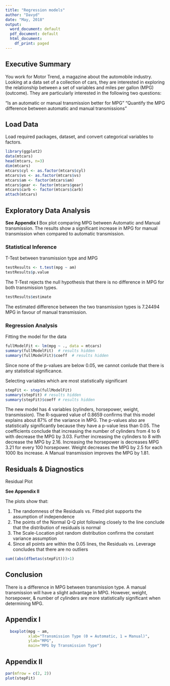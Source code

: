 ```yaml
---
title: "Regression models"
author: "Davyd"
date: "May, 2018"
output:
  word_document: default
  pdf_document: default
  html_document:
    df_print: paged
---
```


## Executive Summary

You work for Motor Trend, a magazine about the automobile industry. Looking at a data set of a collection of cars, they are interested in exploring the relationship between a set of variables and miles per gallon (MPG) (outcome). They are particularly interested in the following two questions:

"Is an automatic or manual transmission better for MPG"
"Quantify the MPG difference between automatic and manual transmissions"

## Load Data

Load required packages, dataset, and convert categorical variables to factors.

```r
library(ggplot2)
data(mtcars)
head(mtcars, n=3)
dim(mtcars)
mtcars$cyl <- as.factor(mtcars$cyl)
mtcars$vs <- as.factor(mtcars$vs)
mtcars$am <- factor(mtcars$am)
mtcars$gear <- factor(mtcars$gear)
mtcars$carb <- factor(mtcars$carb)
attach(mtcars)
```

## Exploratory Data Analysis

**See Appendix I** Box plot comparing MPG between Automatic and Manual 
transmission. The results show a significant  increase in MPG for manual transmission 
when compared to automatic transmission.

### Statistical Inference

T-Test between transmission type and MPG

```r
testResults <- t.test(mpg ~ am)
testResults$p.value
```

The T-Test rejects the null hypothesis that there is no difference in MPG for both transmission types.

```r
testResults$estimate
```

The estimated difference between the two transmission types is 7.24494 MPG in favour of manual transmission.

### Regression Analysis

Fitting the model for the data

```r
fullModelFit <- lm(mpg ~ ., data = mtcars)
summary(fullModelFit)  # results hidden
summary(fullModelFit)$coeff  # results hidden
```

Since none of the p-values are below 0.05, we cannot conlude that there is any statistical significance.  

Selecting variables which are most statistically significant

```r
stepFit <- step(fullModelFit)
summary(stepFit) # results hidden
summary(stepFit)$coeff # results hidden
```

The new model has 4 variables (cylinders, horsepower, weight, transmission). The
R-squared value of 0.8659 confirms that this model explains about 87% of the 
variance in MPG. The p-values also are statistically significantly because they
have a p-value less than 0.05. The coefficients conclude that increasing the 
number of cylinders from 4 to 6 with decrease the MPG by 3.03.  Further 
increasing the cylinders to 8 with decrease the MPG by 2.16.  Increasing the 
horsepower is decreases MPG 3.21 for every 100 horsepower.  Weight decreases the
MPG by 2.5 for each 1000 lbs increase. A Manual transmission improves the MPG by
1.81.

## Residuals & Diagnostics

Residual Plot

**See Appendix II**

The plots show that:

1. The randomness of the Residuals vs. Fitted plot supports the assumption of
independence
2. The points of the Normal Q-Q plot following closely to the line conclude that
the distribution of residuals is normal
3. The Scale-Location plot random distribution confirms the constant variance 
assumption
4. Since all points are within the 0.05 lines, the Residuals vs. Leverage 
concludes that there are no outliers

```r
sum((abs(dfbetas(stepFit)))>1)
```

## Conclusion

There is a difference in MPG between transmission type. A manual transmission
will have a slight advantage in MPG. However, weight, horsepower, & 
number of cylinders are more statistically significant when determining MPG.

## Appendix I

```r
  boxplot(mpg ~ am, 
          xlab="Transmission Type (0 = Automatic, 1 = Manual)", 
          ylab="MPG",
          main="MPG by Transmission Type")
```

## Appendix II

```r
par(mfrow = c(2, 2))
plot(stepFit)
```